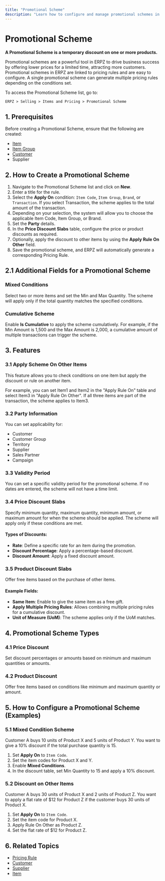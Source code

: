 ```yaml
---
title: "Promotional Scheme"
description: "Learn how to configure and manage promotional schemes in ERPZ. Apply discounts and product promotions to boost your sales, using price slabs, mixed conditions, cumulative discounts, and more."
---
```


# Promotional Scheme

**A Promotional Scheme is a temporary discount on one or more products.**

Promotional schemes are a powerful tool in ERPZ to drive business success by offering lower prices for a limited time, attracting more customers. Promotional schemes in ERPZ are linked to pricing rules and are easy to configure. A single promotional scheme can generate multiple pricing rules depending on the conditions set.

To access the Promotional Scheme list, go to:

`ERPZ > Selling > Items and Pricing > Promotional Scheme`

## 1. Prerequisites

Before creating a Promotional Scheme, ensure that the following are created:

- [Item](/stock/stock-masters/item)
- [Item Group](/stock/stock-masters/item-group)
- [Customer](/selling/selling-essentials/customer)
- Supplier

## 2. How to Create a Promotional Scheme

1. Navigate to the Promotional Scheme list and click on **New**.
2. Enter a title for the rule.
3. Select the **Apply On** condition: `Item Code`, `Item Group`, `Brand`, or `Transaction`. If you select Transaction, the scheme applies to the total amount of the transaction.
4. Depending on your selection, the system will allow you to choose the applicable Item Code, Item Group, or Brand.
5. Set the **Party** details.
6. In the **Price Discount Slabs** table, configure the price or product discounts as required.
7. Optionally, apply the discount to other items by using the **Apply Rule On Other** field.
8. Save the promotional scheme, and ERPZ will automatically generate a corresponding Pricing Rule.

## 2.1 Additional Fields for a Promotional Scheme

### Mixed Conditions

Select two or more items and set the Min and Max Quantity. The scheme will apply only if the total quantity matches the specified conditions.

### Cumulative Scheme

Enable **Is Cumulative** to apply the scheme cumulatively. For example, if the Min Amount is 1,500 and the Max Amount is 2,000, a cumulative amount of multiple transactions can trigger the scheme.

## 3. Features

### 3.1 Apply Scheme On Other Items

This feature allows you to check conditions on one item but apply the discount or rule on another item.

For example, you can set Item1 and Item2 in the "Apply Rule On" table and select Item3 in "Apply Rule On Other". If all three items are part of the transaction, the scheme applies to Item3.

### 3.2 Party Information

You can set applicability for:

- Customer
- Customer Group
- Territory
- Supplier
- Sales Partner
- Campaign

### 3.3 Validity Period

You can set a specific validity period for the promotional scheme. If no dates are entered, the scheme will not have a time limit.

### 3.4 Price Discount Slabs

Specify minimum quantity, maximum quantity, minimum amount, or maximum amount for when the scheme should be applied. The scheme will apply only if these conditions are met.

#### Types of Discounts:

- **Rate**: Define a specific rate for an item during the promotion.
- **Discount Percentage**: Apply a percentage-based discount.
- **Discount Amount**: Apply a fixed discount amount.

### 3.5 Product Discount Slabs

Offer free items based on the purchase of other items.

#### Example Fields:

- **Same Item**: Enable to give the same item as a free gift.
- **Apply Multiple Pricing Rules**: Allows combining multiple pricing rules for a cumulative discount.
- **Unit of Measure (UoM)**: The scheme applies only if the UoM matches.

## 4. Promotional Scheme Types

### 4.1 Price Discount

Set discount percentages or amounts based on minimum and maximum quantities or amounts.

### 4.2 Product Discount

Offer free items based on conditions like minimum and maximum quantity or amount.

## 5. How to Configure a Promotional Scheme (Examples)

### 5.1 Mixed Condition Scheme

Customer A buys 10 units of Product X and 5 units of Product Y. You want to give a 10% discount if the total purchase quantity is 15.

1. Set **Apply On** to `Item Code`.
2. Set the item codes for Product X and Y.
3. Enable **Mixed Conditions**.
4. In the discount table, set Min Quantity to 15 and apply a 10% discount.

### 5.2 Discount on Other Items

Customer A buys 30 units of Product X and 2 units of Product Z. You want to apply a flat rate of $12 for Product Z if the customer buys 30 units of Product X.

1. Set **Apply On** to `Item Code`.
2. Set the item code for Product X.
3. Apply Rule On Other as Product Z.
4. Set the flat rate of $12 for Product Z.

## 6. Related Topics

- [Pricing Rule](/stock/rules)
- [Customer](/selling/selling-essentials/customer)
- [Supplier]()
- [Item](/stock/stock-masters/item)
